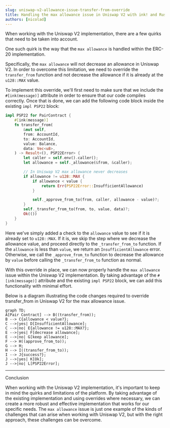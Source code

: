 ```yaml
---
slug: uniswap-v2-allowance-issue-transfer-from-override
title: Handling the max allowance issue in Uniswap V2 with ink! and Rust - Overriding the transfer_from function
authors: [nicolad]
---
```


When working with the Uniswap V2 implementation, there are a few quirks that need to be taken into account.

One such quirk is the way that the `max allowance` is handled within the ERC-20 implementation.

Specifically, the `max allowance` will not decrease an allowance in Uniswap V2. In order to overcome this limitation, we need to override the `transfer_from` function and not decrease the allowance if it is already at the `u128::MAX` value.

To implement this override, we'll first need to make sure that we include the `#[ink(message)]` attribute in order to ensure that our code compiles correctly. Once that is done, we can add the following code block inside the existing `impl PSP22` block:

```rust
impl PSP22 for PairContract {
    #[ink(message)]
    fn transfer_from(
        &mut self,
        from: AccountId,
        to: AccountId,
        value: Balance,
        data: Vec<u8>,
    ) -> Result<(), PSP22Error> {
        let caller = self.env().caller();
        let allowance = self._allowance(&from, &caller);

        // In Uniswap V2 max allowance never decreases
        if allowance != u128::MAX {
            if allowance < value {
                return Err(PSP22Error::InsufficientAllowance)
            }

            self._approve_from_to(from, caller, allowance - value)?;
        }
        self._transfer_from_to(from, to, value, data)?;
        Ok(())
    }
}
```

Here we've simply added a check to the `allowance` value to see if it is already set to `u128::MAX`. If it is, we skip the step where we decrease the allowance value, and proceed directly to the `_transfer_from_to` function. If the `allowance` is less than `value`, we return an `InsufficientAllowance` error. Otherwise, we call the `_approve_from_to` function to decrease the allowance by `value` before calling the `_transfer_from_to` function as normal.

With this override in place, we can now properly handle the `max allowance` issue within the Uniswap V2 implementation. By taking advantage of the `#[ink(message)]` attribute and the existing `impl PSP22` block, we can add this functionality with minimal effort.

Below is a diagram illustrating the code changes required to override transfer_from in Uniswap V2 for the max allowance issue.

```mermaid
graph TD;
A[Pair Contract] --> B((transfer_from));
B --> C{allowance < value?};
C -->|yes| D[InsufficientAllowance];
C -->|no| E{allowance != u128::MAX?};
E -->|yes| F[decrease allowance];
E -->|no| G[keep allowance];
F --> H((approve_from_to));
G --> H;
H --> I((transfer_from_to));
I --> J{success?};
J -->|yes| K[Ok];
J -->|no| L[PSP22Error];
```

---

Conclusion

When working with the Uniswap V2 implementation, it's important to keep in mind the quirks and limitations of the platform. By taking advantage of the existing implementation and using overrides where necessary, we can create a more robust and effective implementation that works for our specific needs. The `max allowance` issue is just one example of the kinds of challenges that can arise when working with Uniswap V2, but with the right approach, these challenges can be overcome.
